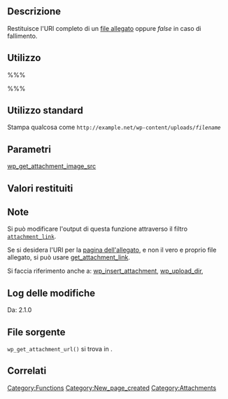 {{Languages|
{{en|Function Reference/wp_get_attachment_url}}
{{it|Riferimento funzioni/wp_get_attachment_url}}
}}

== Descrizione ==

Restituisce l'URI completo di un [[Using_Image_and_File_Attachments|file allegato]] oppure <var>false</var> in caso di fallimento.

<!-- Wordpress uses this function to generate a link when you insert an attachment into a post and choose <tt>Linked to file</tt>. -->

== Utilizzo ==
%%%<?php wp_get_attachment_url( $id ); ?>%%%

== Utilizzo standard ==
 <?php echo wp_get_attachment_url( 12 ); ?> 
Stampa qualcosa come <tt><nowiki>http://example.net</nowiki>/wp-content/uploads/<var>filename</var></tt>

== Parametri ==

{{it:Parameter|$id|integer|L'ID dell'allegato desiderato.}}
[[it:Riferimento_funzioni/wp_get_attachment_image_src|wp_get_attachment_image_src]]

== Valori restituiti ==
{{it:Return||string/boolean|URI dell'allegato caricato oppure "false" in caso di fallimento.}}

== Note ==

Si può modificare l'output di questa funzione attraverso il filtro <tt>[[Plugin_API/Filter_Reference#Link_Filters|attachment_link]]</tt>.

Se si desidera l'URI per la [[Templates_Hierarchy#Attachment_display|pagina dell'allegato]], e non il vero e proprio file allegato, si può usare [[it:Riferimento_funzioni/get_attachment_link|get_attachment_link]].

Si faccia riferimento anche a:
[[Function Reference/wp_insert_attachment|wp_insert_attachment]], [[Function Reference/wp_upload_dir|wp_upload_dir]], 

== Log delle modifiche ==
Da: 2.1.0

== File sorgente ==

<tt>wp_get_attachment_url()</tt> si trova in {{Trac|wp-includes/post.php}}.

== Correlati ==
{{it:Attachment Tags}}


{{it:Tag Footer}}

[[Category:Functions]]
[[Category:New_page_created]]
[[Category:Attachments]]